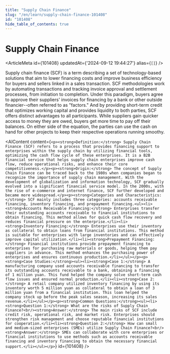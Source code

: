 ```yaml
---
title: "Supply Chain Finance"
slug: "/en/learn/supply-chain-finance-101408"
id: "101408"
hide_table_of_contents: true
---
```



# Supply Chain Finance

<ArticleMeta id={101408} updatedAt={'2024-09-12 19:44:27'} alias={`[]`} />
<div className='border-solid border-b border-t-0 my-4 border-[var(--ifm-color-gray-300)]' />

Supply chain finance (SCF) is a term describing a set of technology-based solutions that aim to lower financing costs and improve business efficiency for buyers and sellers linked in a sales transaction. SCF methodologies work by automating transactions and tracking invoice approval and settlement processes, from initiation to completion. Under this paradigm, buyers agree to approve their suppliers' invoices for financing by a bank or other outside financier--often referred to as "factors." And by providing short-term credit that optimizes working capital and provides liquidity to both parties, SCF offers distinct advantages to all participants. While suppliers gain quicker access to money they are owed, buyers get more time to pay off their balances. On either side of the equation, the parties can use the cash on hand for other projects to keep their respective operations running smoothy.

<AIContent content={`<p><strong>Definition:</strong> Supply Chain Finance (SCF) refers to a process that provides financing support to enterprises within the supply chain by utilizing financial tools, optimizing the cash flow cycle of these enterprises. It is a B2B financial service that helps supply chain enterprises improve cash flow, reduce operational risks, and enhance their core competitiveness.</p><p><strong>Origin:</strong> The concept of Supply Chain Finance can be traced back to the 1980s when companies began to recognize the importance of supply chain management. With the development of globalization and information technology, SCF gradually evolved into a significant financial service model. In the 2000s, with the rise of e-commerce and internet finance, SCF further developed and became more widespread.</p><p><strong>Categories and Characteristics:</strong> SCF mainly includes three categories: accounts receivable financing, inventory financing, and prepayment financing.<ul><li><strong>Accounts Receivable Financing:</strong> Enterprises transfer their outstanding accounts receivable to financial institutions to obtain financing. This method allows for quick cash flow recovery and reduces financial pressure on the enterprise.</li><li><strong>Inventory Financing:</strong> Enterprises use their inventory as collateral to obtain loans from financial institutions. This method is suitable for enterprises with large inventories and can effectively improve capital utilization.</li><li><strong>Prepayment Financing:</strong> Financial institutions provide prepayment financing to enterprises for purchasing raw materials or goods, helping them pay suppliers in advance. This method enhances the purchasing power of enterprises and ensures continuous production.</li></ul></p><p><strong>Case Studies:</strong><ul><li><strong>Case 1:</strong> A manufacturing company used accounts receivable financing to transfer its outstanding accounts receivable to a bank, obtaining a financing of 1 million yuan. This fund helped the company solve short-term cash flow issues and ensured normal production.</li><li><strong>Case 2:</strong> A retail company utilized inventory financing by using its inventory worth 5 million yuan as collateral to obtain a loan of 3 million yuan from a financial institution. This loan helped the company stock up before the peak sales season, increasing its sales revenue.</li></ul></p><p><strong>Common Questions:</strong><ul><li><strong>Question 1:</strong> What are the risks of Supply Chain Finance?<br/><strong>Answer:</strong> The main risks of SCF include credit risk, operational risk, and market risk. Enterprises should strengthen risk management and choose reputable financial institutions for cooperation.</li><li><strong>Question 2:</strong> How can small and medium-sized enterprises (SMEs) utilize Supply Chain Finance?<br/><strong>Answer:</strong> SMEs can collaborate with core enterprises or financial institutions to use methods such as accounts receivable financing and inventory financing to obtain the necessary financial support.</li></ul></p>`} id={101408} />
